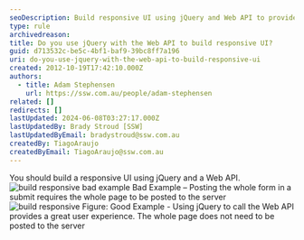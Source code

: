 ```yaml
---
seoDescription: Build responsive UI using jQuery and Web API to provide seamless user experiences.
type: rule
archivedreason:
title: Do you use jQuery with the Web API to build responsive UI?
guid: d713532c-be5c-4bf1-baf9-39bc8ff7a196
uri: do-you-use-jquery-with-the-web-api-to-build-responsive-ui
created: 2012-10-19T17:42:10.000Z
authors:
  - title: Adam Stephensen
    url: https://ssw.com.au/people/adam-stephensen
related: []
redirects: []
lastUpdated: 2024-06-08T03:27:17.000Z
lastUpdatedBy: Brady Stroud [SSW]
lastUpdatedByEmail: bradystroud@ssw.com.au
createdBy: TiagoAraujo
createdByEmail: TiagoAraujo@ssw.com.au
---
```


You should build a responsive UI using jQuery and a Web API.
![build responsive bad example](/uploads/rules/do-you-use-jquery-with-the-web-api-to-build-responsive-ui/build-responsive-bad.jpg) Bad Example – Posting the whole form in a submit requires the whole page to be posted to the server ![build responsive](/uploads/rules/do-you-use-jquery-with-the-web-api-to-build-responsive-ui/build-responsive-good.jpg) Figure: Good Example - Using jQuery to call the Web API provides a great user experience. The whole page does not need to be posted to the server
